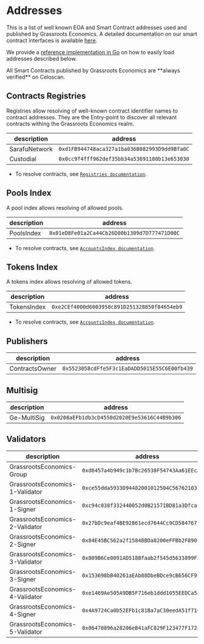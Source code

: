 

# Addresses

This is a list of well known EOA and Smart Contract addresses used and published by Grassroots Economics. A detailed documentation on our smart contract interfaces is available [here](https://git.grassecon.net/cicnet/cic-contracts/).

We provide a [reference implementation in Go](https://pkg.go.dev/github.com/grassrootseconomics/ethutils) on how to easily load addresses described below.

<Callout type="info" emoji="ℹ️">
  All Smart Contracts published by Grassroots Economics are **always verified** on Celoscan.
</Callout>

## Contracts Registries

<Callout type="info" emoji="ℹ️">
  Registries allow resolving of well-known contract identifier names to contract addresses. They are the Entry-point to discover all relevant contracts withing the Grassroots Economics realm.
</Callout>

| description | address |
|---|---|
| SarafuNetwork | `0xd1FB944748aca327a1ba036B082993D9dd9Bfa0C` |
| Custodial | `0x0cc9f4fff962def35bb34a53691180b13e653030` |

* To resolve contracts, see [`Registries documentation`](https://git.grassecon.net/cicnet/cic-contracts/#registry).

## Pools Index

<Callout type="info" emoji="ℹ️">
  A pool index allows resolving of allowed pools.
</Callout>

| description | address |
|---|---|
| PoolsIndex | `0x01eD8Fe01a2Ca44Cb26D00b1309d7D777471D00C` |

* To resolve contracts, see [`AccountsIndex documentation`](https://git.grassecon.net/cicnet/cic-contracts/#accounts-index).

## Tokens Index

<Callout type="info" emoji="ℹ️">
  A tokens index allows resolving of allowed tokens.
</Callout>


| description | address |
|---|---|
| TokensIndex | `0xe2CEf4000d6003958c891D251328850f84654eb9` |

* To resolve contracts, see [`AccountsIndex documentation`](https://git.grassecon.net/cicnet/cic-contracts/#accounts-index).

## Publishers

| description | address |
|---|---|
| ContractsOwner | `0x5523058cdFfe5F3c1EaDADD5015E55C6E00fb439` |

## Multisig

| description | address |
|---|---|
| Ge-MultiSig | `0x0208aEFb1db3cD4550d2020E9e53616C44B9b306` |

## Validators

| description | address |
|---|---|
| GrassrootsEconomics-Group | `0xd8457a4b949c1b7Bc26538F54743Aa61EEcA38B6` |
| GrassrootsEconomics-1-Validator | `0xce55dda5933D94482001012504C56762103190a1` |
| GrassrootsEconomics-1-Signer | `0xc94c038f332440052d0B21571BD81a3Dfca5f5e7` |
| GrassrootsEconomics-2-Validator | `0x27bDc9eaf4BE92861ecd7644Cc9CD584767F5555` |
| GrassrootsEconomics-2-Signer | `0x84E45BC562a2f15848BDa8200eFFBb2F890EC2Ac` |
| GrassrootsEconomics-3-Validator | `0x809B6Ce0091AD518Bfaab2f545d5633899F525aE` |
| GrassrootsEconomics-3-Signer | `0x153698bB40261aEAb88DbeBDce9cB656CF9cd137` |
| GrassrootsEconomics-4-Validator | `0xe1469Ae505A9DB5F716eb1ddd1055EEDCa537464` |
| GrassrootsEconomics-4-Signer | `0x4A9724Ca0b52EFb1c81Ba7aC30eedA51f710c7ec` |
| GrassrootsEconomics-5-Validator | `0x86478896a28206eB41aFC829F123477F172e4588` |
